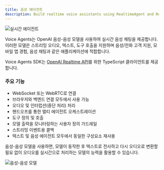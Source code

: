 ```yaml
---
title: 음성 에이전트
description: Build realtime voice assistants using RealtimeAgent and RealtimeSession
---
```



![실시간 에이전트](https://cdn.openai.com/API/docs/images/diagram-speech-to-speech.png)

Voice Agents는 OpenAI 음성-음성 모델을 사용하여 실시간 음성 채팅을 제공합니다. 이러한 모델은 스트리밍 오디오, 텍스트, 도구 호출을 지원하며 음성/전화 고객 지원, 모바일 앱 경험, 음성 채팅과 같은 애플리케이션에 적합합니다.

Voice Agents SDK는 [OpenAI Realtime API](https://platform.openai.com/docs/guides/realtime)를 위한 TypeScript 클라이언트를 제공합니다.

<LinkCard
  title="Quickstart"
  href="/openai-agents-js/ko/guides/voice-agents/quickstart"
  description="OpenAI Agents SDK를 사용하여 단 몇 분 만에 첫 실시간 음성 어시스턴트를 구축하세요."
/>

### 주요 기능

- WebSocket 또는 WebRTC로 연결
- 브라우저와 백엔드 연결 모두에서 사용 가능
- 오디오 및 인터럽션(중단 처리) 처리
- 핸드오프를 통한 멀티 에이전트 오케스트레이션
- 도구 정의 및 호출
- 모델 출력을 모니터링하는 사용자 정의 가드레일
- 스트리밍 이벤트용 콜백
- 텍스트 및 음성 에이전트 모두에서 동일한 구성요소 재사용

음성-음성 모델을 사용하면, 모델이 동작한 후 텍스트로 전사하고 다시 오디오로 변환할 필요 없이 오디오를 실시간으로 처리하는 모델의 능력을 활용할 수 있습니다.

![음성-음성 모델](https://cdn.openai.com/API/docs/images/diagram-chained-agent.png)

